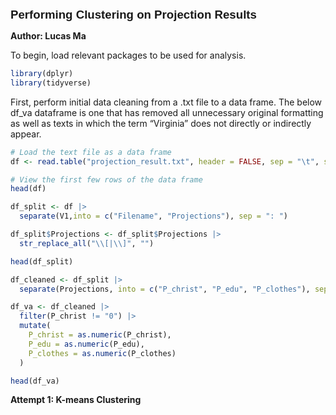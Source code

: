 [**Performing Clustering on Projection Results**]{style="font-family: Arial; font-size: 14pt;"}

**Author: Lucas Ma**

To begin, load relevant packages to be used for analysis.

```r
library(dplyr)
library(tidyverse)
```

First, perform initial data cleaning from a .txt file to a data frame. The below df_va dataframe is one that has removed all unnecessary original formatting as well as texts in which the term "Virginia" does not directly or indirectly appear.

```r
# Load the text file as a data frame
df <- read.table("projection_result.txt", header = FALSE, sep = "\t", stringsAsFactors = FALSE)

# View the first few rows of the data frame
head(df)

df_split <- df |> 
  separate(V1,into = c("Filename", "Projections"), sep = ": ")

df_split$Projections <- df_split$Projections |>
  str_replace_all("\\[|\\]", "")

head(df_split)

df_cleaned <- df_split |>
  separate(Projections, into = c("P_christ", "P_edu", "P_clothes"), sep = ", ") 

df_va <- df_cleaned |>
  filter(P_christ != "0") |>
  mutate(
    P_christ = as.numeric(P_christ),
    P_edu = as.numeric(P_edu),
    P_clothes = as.numeric(P_clothes)
  )

head(df_va)
```

**Attempt 1: K-means Clustering**

